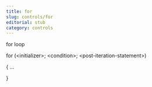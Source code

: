 ```yaml
---
title: for
slug: controls/for
editorial: stub
category: controls
---
```


<LSLControl
	name="for"
/>

for loop

for (&lt;initializer&gt;; &lt;condition&gt;; &lt;post-iteration-statement&gt;)

\{ ...

\}

